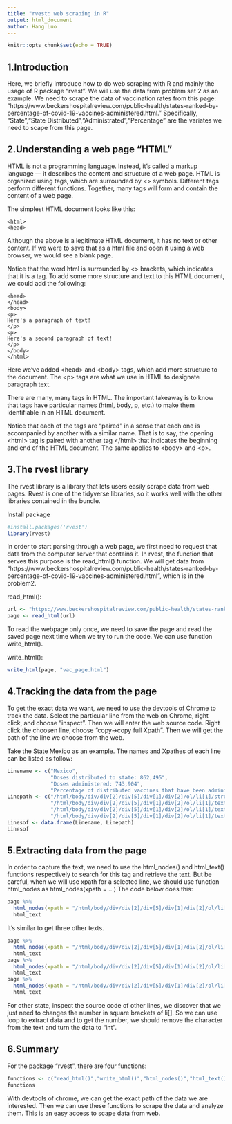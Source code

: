 ---
title: "rvest: web scraping in R"
output: html_document
author: Hang Luo
---

```{r setup, include=FALSE, warning=FALSE}
knitr::opts_chunk$set(echo = TRUE)
```

## 1.Introduction
Here, we briefly introduce how to do web scraping with R and mainly the usage of R package "rvest". We will use the data from problem set 2 as an example. We need to scrape the data of vaccination rates from this page: "https://www.beckershospitalreview.com/public-health/states-ranked-by-percentage-of-covid-19-vaccines-administered.html." Specifically, "State","State Distributed","Administrated","Percentage" are the variates we need to scape from this page.

## 2.Understanding a web page "HTML"

HTML is not a programming language. Instead, it’s called a markup language — it describes the content and structure of a web page. HTML is organized using tags, which are surrounded by <> symbols. Different tags perform different functions. Together, many tags will form and contain the content of a web page.

The simplest HTML document looks like this:

```{}
<html>
<head>
```

Although the above is a legitimate HTML document, it has no text or other content. If we were to save that as a html file and open it using a web browser, we would see a blank page.

Notice that the word html is surrounded by <> brackets, which indicates that it is a tag. To add some more structure and text to this HTML document, we could add the following:

```{}
<head>
</head>
<body>
<p>
Here's a paragraph of text!
</p>
<p>
Here's a second paragraph of text!
</p>
</body>
</html>
```

Here we’ve added \<head> and \<body> tags, which add more structure to the document. The \<p> tags are what we use in HTML to designate paragraph text.

There are many, many tags in HTML. The important takeaway is to know that tags have particular names (html, body, p, etc.) to make them identifiable in an HTML document.

Notice that each of the tags are “paired” in a sense that each one is accompanied by another with a similar name. That is to say, the opening \<html> tag is paired with another tag \</html> that indicates the beginning and end of the HTML document. The same applies to \<body> and \<p>.


## 3.The rvest library

The rvest library is a library that lets users easily scrape data from web pages. Rvest is one of the tidyverse libraries, so it works well with the other libraries contained in the bundle. 

Install package
```{r}
#install.packages('rvest')
library(rvest)
```

In order to start parsing through a web page, we first need to request that data from the computer server that contains it. In rvest, the function that serves this purpose is the read_html() function. 
We will get data from "https://www.beckershospitalreview.com/public-health/states-ranked-by-percentage-of-covid-19-vaccines-administered.html", which is in the problem2.

read_html():
```{r}
url <- "https://www.beckershospitalreview.com/public-health/states-ranked-by-percentage-of-covid-19-vaccines-administered.html"
page <- read_html(url)
```

To read the webpage only once, we need to save the page and read the saved page next time when we try to run the code. We can use function write_html().

write_html():
```{r}
write_html(page, "vac_page.html")
```

## 4.Tracking the data from the page

To get the exact data we want, we need to use the devtools of Chrome to track the data. Select the particular line from the web on Chrome, right click, and choose "inspect". Then we will enter the web source code. Right click the choosen line, choose "copy->copy full Xpath". Then we will get the path of the line we choose from the web.

Take the State Mexico as an example. The names and Xpathes of each line can be listed as follow:  

```{r, echo=FALSE}
Linename <- c("Mexico",
              "Doses distributed to state: 862,495",
              "Doses administered: 743,904",
              "Percentage of distributed vaccines that have been administered: 86.25")
Linepath <- c("/html/body/div/div[2]/div[5]/div[1]/div[2]/ol/li[1]/strong",
              "/html/body/div/div[2]/div[5]/div[1]/div[2]/ol/li[1]/text()[1]",
              "/html/body/div/div[2]/div[5]/div[1]/div[2]/ol/li[1]/text()[2]",
              "/html/body/div/div[2]/div[5]/div[1]/div[2]/ol/li[1]/text()[3]")
Linesof <- data.frame(Linename, Linepath)
Linesof
```

## 5.Extracting data from the page

In order to capture the text, we need to use the html_nodes() and html_text() functions respectively to search for this tag and retrieve the text. But be careful, when we will use xpath for a selected line, we should use function html_nodes as html_nodes(xpath = ...) The code below does this:

```{r}
page %>%
  html_nodes(xpath = "/html/body/div/div[2]/div[5]/div[1]/div[2]/ol/li[1]/strong") %>%
  html_text
```

It's similar to get three other texts.

```{r}
page %>%
  html_nodes(xpath = "/html/body/div/div[2]/div[5]/div[1]/div[2]/ol/li[1]/text()[1]") %>%
  html_text
page %>%
  html_nodes(xpath = "/html/body/div/div[2]/div[5]/div[1]/div[2]/ol/li[1]/text()[2]") %>%
  html_text
page %>%
  html_nodes(xpath = "/html/body/div/div[2]/div[5]/div[1]/div[2]/ol/li[1]/text()[3]") %>%
  html_text
```


For other state, inspect the source code of other lines, we discover that we just need to changes the number in square brackets of li[]. So we can use loop to extract data and to get the number, we should remove the character from the text and turn the data to "int".

## 6.Summary

For the package "rvest", there are four functions:

```{r, echo=FALSE}
functions <- c("read_html()","write_html()","html_nodes()","html_text()")
functions
```

With devtools of chrome, we can get the exact path of the data we are interested. Then we can use these functions to scrape the data and analyze them. This is an easy access to scape data from web.





